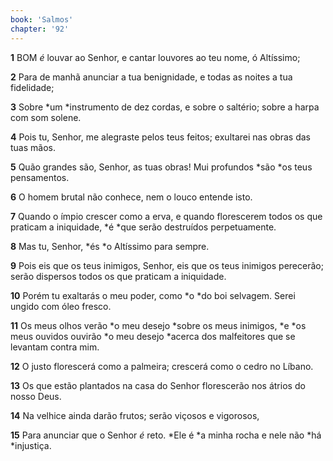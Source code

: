 ```yaml
---
book: 'Salmos'
chapter: '92'
---
```


**1** BOM _é_ louvar ao Senhor, e cantar louvores ao teu nome, ó Altíssimo;

**2** Para de manhã anunciar a tua benignidade, e todas as noites a tua fidelidade;

**3** Sobre *um *instrumento de dez cordas, e sobre o saltério; sobre a harpa com som solene.

**4** Pois tu, Senhor, me alegraste pelos teus feitos; exultarei nas obras das tuas mãos.

**5** Quão grandes são, Senhor, as tuas obras! Mui profundos *são *os teus pensamentos.

**6** O homem brutal não conhece, nem o louco entende isto.

**7** Quando o ímpio crescer como a erva, e quando florescerem todos os que praticam a iniquidade, *é *que serão destruídos perpetuamente.

**8** Mas tu, Senhor, *és *o Altíssimo para sempre.

**9** Pois eis que os teus inimigos, Senhor, eis que os teus inimigos perecerão; serão dispersos todos os que praticam a iniquidade.

**10** Porém tu exaltarás o meu poder, como *o *do boi selvagem. Serei ungido com óleo fresco.

**11** Os meus olhos verão *o meu desejo *sobre os meus inimigos, *e *os meus ouvidos ouvirão *o meu desejo *acerca dos malfeitores que se levantam contra mim.

**12** O justo florescerá como a palmeira; crescerá como o cedro no Líbano.

**13** Os que estão plantados na casa do Senhor florescerão nos átrios do nosso Deus.

**14** Na velhice ainda darão frutos; serão viçosos e vigorosos,

**15** Para anunciar que o Senhor _é_ reto. *Ele é *a minha rocha e nele não *há *injustiça.
